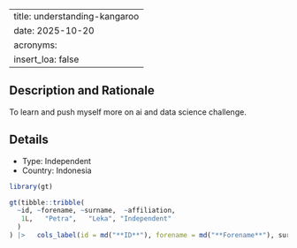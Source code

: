 
---
title: understanding-kangaroo
date: 2025-10-20
acronyms:
  insert_loa: false
---

## Description and Rationale

To learn and push myself more on ai and data science challenge.

## Details

* Type: Independent
* Country: Indonesia

```r
library(gt)

gt(tibble::tribble(
  ~id, ~forename, ~surname,  ~affiliation,
   1L,   "Petra",   "Leka", "Independent"
  )
) |>   cols_label(id = md("**ID**"), forename = md("**Forename**"), surname ~ md("**Surname**"), affiliation ~ md("**Affiliation**"))
```
